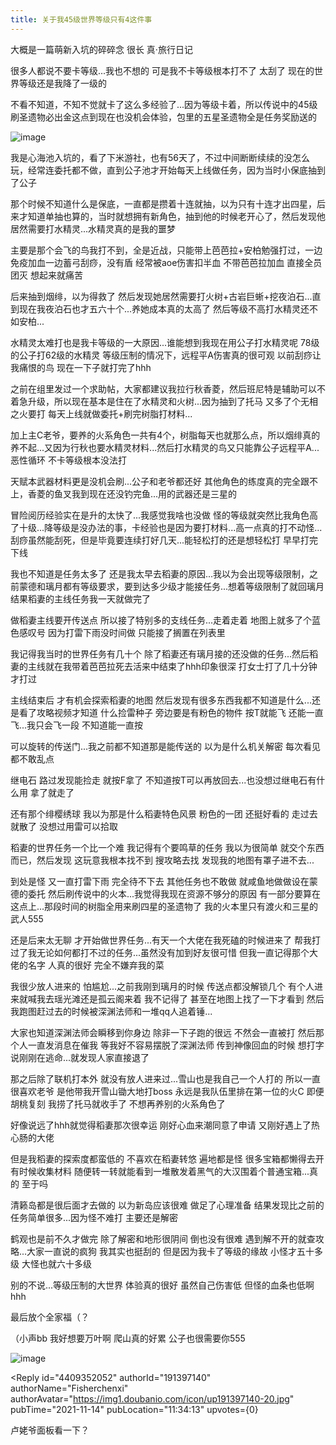 ```yaml
---
title: 关于我45级世界等级只有4这件事
---
```



<Forum groupName="原神" groupUrl="https://www.douban.com/group/genshin/" archivedAt="2025-05-16T16:58:55.104Z">
  <Post
    id="252736772"
    title="关于我45级世界等级只有4这件事"
    url="https://www.douban.com/group/topic/252736772/?_spm_id=MTUzMDIyODk2"
    pubTime="2021-12-13"
    highlightUserId="191397140"
  >
大概是一篇萌新入坑的碎碎念 很长 真·旅行日记

很多人都说不要卡等级...我也不想的 可是我不卡等级根本打不了 太刮了
现在的世界等级还是我降了一级的

不看不知道，不知不觉就卡了这么多经验了...因为等级卡着，所以传说中的45级刷圣遗物必出金这点到现在也没机会体验，包里的五星圣遗物全是任务奖励送的

![image](https://img3.doubanio.com/view/group_topic/l/public/p508429952.webp)

我是心海池入坑的，看了下米游社，也有56天了，不过中间断断续续的没怎么玩，经常连委托都不做，直到公子池才开始每天上线做任务，因为当时小保底抽到了公子

那个时候不知道什么是保底，一直都是攒着十连就抽，以为只有十连才出四星，后来才知道单抽也算的，当时就想拥有新角色，抽到他的时候老开心了，然后发现他居然需要打水精灵...水精灵真的是我的噩梦

主要是那个会飞的鸟我打不到，全是近战，只能带上芭芭拉+安柏勉强打过，一边免疫加血一边蓄弓刮痧，没有盾
经常被aoe伤害扣半血 不带芭芭拉加血 直接全员团灭 想起来就痛苦

后来抽到烟绯，以为得救了
然后发现她居然需要打火树+古岩巨蜥+挖夜泊石...直到现在我夜泊石也才五六十个...养她成本真的太高了
然后等级不高打水精灵还不如安柏...

水精灵太难打也是我卡等级的一大原因...谁能想到我现在用公子打水精灵呢
78级的公子打62级的水精灵 等级压制的情况下，远程平A伤害真的很可观
以前刮痧让我痛恨的鸟 现在一下子就打完了hhh

之前在组里发过一个求助帖，大家都建议我拉行秋香菱，然后班尼特是辅助可以不着急升级，所以现在基本是住在了水精灵和火树...因为抽到了托马
又多了个无相之火要打 每天上线就做委托+刷完树脂打材料...

加上主C老爷，要养的火系角色一共有4个，树脂每天也就那么点，所以烟绯真的养不起...又因为行秋也要水精灵材料...然后打水精灵的鸟又只能靠公子远程平A...恶性循环
不卡等级根本没法打

天赋本武器材料更是没机会刷...公子和老爷都还好
其他角色的练度真的完全跟不上，香菱的鱼叉我到现在还没钓完鱼...用的武器还是三星的

冒险阅历经验实在是升的太快了...我感觉我啥也没做
怪的等级就突然比我角色高了十级...降等级是没办法的事，卡经验也是因为要打材料...高一点真的打不动怪...刮痧虽然能刮死，但是毕竟要连续打好几天...能轻松打的还是想轻松打
早早打完下线

我也不知道是任务太多了
还是我太早去稻妻的原因...我以为会出现等级限制，之前蒙德和璃月都有等级要求，要到达多少级才能接任务...想着等级限制了就回璃月
结果稻妻的主线任务我一天就做完了

做稻妻主线要开传送点 所以接了特别多的支线任务...走着走着
地图上就多了个蓝色感叹号 因为打雷下雨没时间做 只能接了搁置在列表里

我记得我当时的世界任务有几十个
除了稻妻还有璃月接的还没做的任务...然后稻妻的主线就在我带着芭芭拉死去活来中结束了hhh印象很深
打女士打了几十分钟才打过

主线结束后 才有机会探索稻妻的地图
然后发现有很多东西我都不知道是什么...还是看了攻略视频才知道 什么捡雷种子
旁边要是有粉色的物件 按T就能飞 还能一直飞...我只会飞一段 不知道能一直按

可以旋转的传送门...我之前都不知道那是能传送的 以为是什么机关解密
每次看见都不敢乱点

继电石 路过发现能捡走 就按F拿了
不知道按T可以再放回去...也没想过继电石有什么用 拿了就走了

还有那个绯樱绣球 我以为那是什么稻妻特色风景 粉色的一团 还挺好看的
走过去就散了 没想过用雷可以拾取

稻妻的世界任务一个比一个难 我记得有个要鸣草的任务 我以为很简单
就交个东西而已，然后发现 这玩意我根本找不到 搜攻略去找
发现我的地图有罩子进不去...

到处是怪 又一直打雷下雨 完全待不下去 其他任务也不敢做
就咸鱼地做做设在蒙德的委托
然后刷传说中的火本...我觉得我现在资源不够分的原因
有一部分要算在这点上...那段时间的树脂全用来刷四星的圣遗物了
我的火本里只有渡火和三星的武人555

还是后来太无聊 才开始做世界任务...有天一个大佬在我死磕的时候进来了
帮我打过了我无论如何都打不过的任务...虽然没有加到好友很可惜
但我一直记得那个大佬的名字 人真的很好 完全不嫌弃我的菜

我很少放人进来的 怕尴尬...之前我刚到璃月的时候 传送点都没解锁几个
有个人进来就喊我去瑶光滩还是孤云阁来着 我不记得了
甚至在地图上找了一下才看到
然后我跑图赶过去的时候被深渊法师和一堆qq人追着锤...

大家也知道深渊法师会瞬移到你身边 除非一下子跑的很远 不然会一直被打
然后那个人一直发消息在催我 等我好不容易摆脱了深渊法师 传到神像回血的时候
想打字说刚刚在逃命...就发现人家直接退了

那之后除了联机打本外 就没有放人进来过...雪山也是我自己一个人打的
所以一直很喜欢老爷 是他带我开雪山锄大地打boss
永远是我队伍里排在第一位的火C 即便胡桃复刻 我捞了托马就收手了
不想再养别的火系角色了

好像说远了hhh就觉得稻妻那次很幸运 刚好心血来潮同意了申请
又刚好遇上了热心肠的大佬

但是我稻妻的探索度都蛮低的 不喜欢在稻妻转悠 遍地都是怪
很多宝箱都懒得去开 有时候收集材料
随便转一转就能看到一堆散发着黑气的大汉围着个普通宝箱...真的 至于吗

清籁岛都是很后面才去做的 以为新岛应该很难 做足了心理准备
结果发现比之前的任务简单很多...因为怪不难打 主要还是解密

鹤观也是前不久才做完 除了解密和地形很阴间 倒也没有很难
遇到解不开的就查攻略...大家一直说的疯狗 我其实也挺刮的
但是因为我卡了等级的缘故 小怪才五十多级 大怪也就六十多级

别的不说...等级压制的大世界 体验真的很好 虽然自己伤害低
但怪的血条也低啊hhh

最后放个全家福（？

（小声bb 我好想要万叶啊 爬山真的好累 公子也很需要你555

![image](https://img9.doubanio.com/view/group_topic/l/public/p508458306.webp)

<Reply
  id="4409352052"
  authorId="191397140"
  authorName="Fisherchenxi"
  authorAvatar="https://img1.doubanio.com/icon/up191397140-20.jpg"
  pubTime="2021-11-14"
  pubLocation="11:34:13"
  upvotes={0}
>
卢姥爷面板看一下？
</Reply>
  </Post>
</Forum>
